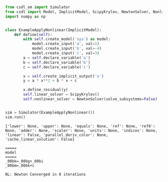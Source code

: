 ```py
from csdl_om import Simulator
from csdl import Model, ImplicitModel, ScipyKrylov, NewtonSolver, NonlinearBlockGS
import numpy as np


class ExampleApplyNonlinear(ImplicitModel):
    def define(self):
        with self.create_model('sys') as model:
            model.create_input('a', val=1)
            model.create_input('b', val=-4)
            model.create_input('c', val=3)
        a = self.declare_variable('a')
        b = self.declare_variable('b')
        c = self.declare_variable('c')

        x = self.create_implicit_output('x')
        y = a * x**2 + b * x + c

        x.define_residual(y)
        self.linear_solver = ScipyKrylov()
        self.nonlinear_solver = NewtonSolver(solve_subsystems=False)


sim = Simulator(ExampleApplyNonlinear())
sim.run()
```


```_00bm
{'lower': None, 'upper': None, 'equals': None, 'ref': None, 'ref0': None, 'adder': None, 'scaler': None, 'units': None, 'indices': None, 'linear': False, 'parallel_deriv_color': None, 'cache_linear_solution': False}

=====
model
=====
_00bk=_00bg+_00bi
_00bm=_00bk+c

NL: Newton Converged in 0 iterations
```
